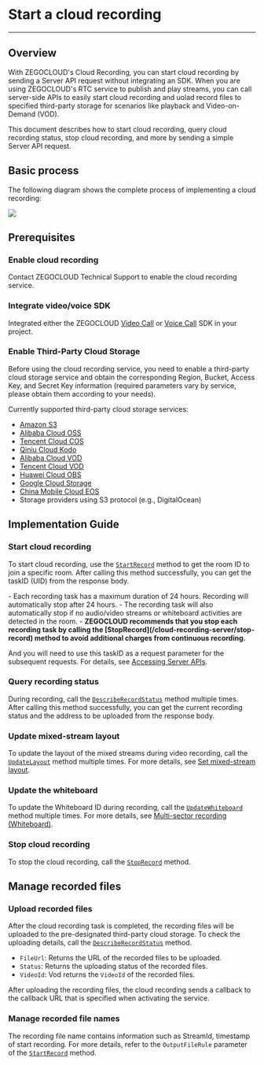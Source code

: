 # Start a cloud recording

- - -

## Overview

With ZEGOCLOUD's Cloud Recording, you can start cloud recording by sending a Server API request without integrating an SDK. When you are using ZEGOCLOUD's RTC
 service to publish and play streams, you can call server-side APIs to easily start cloud recording and uolad record files to specified third-party storage for scenarios like playback and Video-on-Demand (VOD). 
  
This document describes how to start cloud recording, query cloud recording status, stop cloud recording, and more by sending a simple Server API request.

## Basic process

The following diagram shows the complete process of implementing a cloud recording: 

<Frame width="512" height="auto" caption=""><img src="https://doc-media.zego.im/sdk-doc/Pics/Common/CloudRecord/FastStart/CloudRecordStructure_en.png" /></Frame>

## Prerequisites

### Enable cloud recording

Contact ZEGOCLOUD Technical Support to enable the cloud recording service.

### Integrate video/voice SDK

Integrated either the ZEGOCLOUD [Video Call](https://www.zegocloud.com/docs/video-call/overview?platform=android&language=java) or [Voice Call](https://www.zegocloud.com/docs/voice-call/overview?platform=android&language=java) SDK in your project.

### Enable Third-Party Cloud Storage

Before using the cloud recording service, you need to enable a third-party cloud storage service and obtain the corresponding Region, Bucket, Access Key, and Secret Key information (required parameters vary by service, please obtain them according to your needs).

Currently supported third-party cloud storage services:
- [Amazon S3](https://aws.amazon.com/s3/?c=s&sec=srv)
- [Alibaba Cloud OSS](https://www.aliyun.com/product/oss)
- [Tencent Cloud COS](https://cloud.tencent.com/product/cos)
- [Qiniu Cloud Kodo](https://www.qiniu.com/products/kodo)
- [Alibaba Cloud VOD](https://www.aliyun.com/product/vod)
- [Tencent Cloud VOD](https://cloud.tencent.com/product/vod)
- [Huawei Cloud OBS](https://www.huaweicloud.com/product/obs.html)
- [Google Cloud Storage](https://cloud.google.com/storage)
- [China Mobile Cloud EOS](https://icloud.sh.chinamobile.com/)
- Storage providers using S3 protocol (e.g., DigitalOcean)

## Implementation Guide

### Start cloud recording 

To start cloud recording, use the [`StartRecord`](/cloud-recording-server/start-record) method to get the room ID to join a specific room. 
After calling this method successfully, you can get the taskID (UID) from the response body. 

<Note title="Note">
- Each recording task has a maximum duration of 24 hours. Recording will automatically stop after 24 hours.
- The recording task will also automatically stop if no audio/video streams or whiteboard activities are detected in the room.
- <b>ZEGOCLOUD recommends that you stop each recording task by calling the [StopRecord](/cloud-recording-server/stop-record) method to avoid additional charges from continuous recording.</b>
</Note>

And you will need to use this taskID as a request parameter for the subsequent requests. For details, see [Accessing Server APIs](/cloud-recording-server/accessing-server-apis).

### Query recording status

During recording, call the [`DescribeRecordStatus`](/cloud-recording-server/describe-record-status) method multiple times. After calling this method successfully, you can get the current recording status and the address to be uploaded from the response body.


### Update mixed-stream layout

To update the layout of the mixed streams during video recording, call the [`UpdateLayout`](/cloud-recording-server/update-layout) method multiple times. For more details, see [Set mixed-stream layout](./Common%20Features/Set%20the%20Mixed%20Flow%20Layout.mdx).


### Update the whiteboard

To update the Whiteboard ID during recording, call the [`UpdateWhiteboard`](/cloud-recording-server/update-whiteboard) method multiple times. For more details, see [Multi-sector recording (Whiteboard)](./Common%20Features/Whiteboard%20Recording.mdx).

### Stop cloud recording

To stop the cloud recording, call the [`StopRecord`](/cloud-recording-server/stop-record) method.


## Manage recorded files

### Upload recorded files

After the cloud recording task is completed, the recording files will be uploaded to the pre-designated third-party cloud storage. 
To check the uploading details, call the [`DescribeRecordStatus`](/cloud-recording-server/describe-record-status) method.

* `FileUrl`: Returns the URL of the recorded files to be uploaded.
* `Status`: Returns the uploading status of the recorded files.
* `VideoId`: Vod returns the `VideoId` of the recorded files.

After uploading the recording files, the cloud recording sends a callback to the callback URL that is specified when activating the service.


### Manage recorded file names

The recording file name contains information such as StreamId, timestamp of start recording. For more details, refer to the `OutputFileRule` parameter of the [`StartRecord`](/cloud-recording-server/start-record) method.
